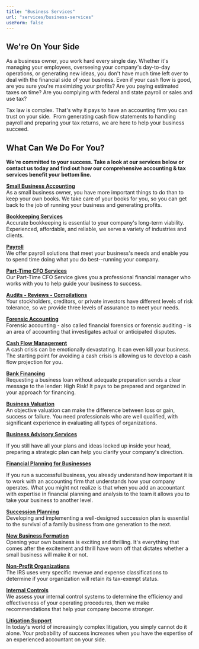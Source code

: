 ```yaml
---
title: "Business Services"
url: "services/business-services"
useForm: false
---
```


**We're On Your Side**
----------------------

As a business owner, you work hard every single day. Whether it's managing your employees, overseeing your company's day-to-day operations, or generating new ideas, you don't have much time left over to deal with the financial side of your business. Even if your cash flow is good, are you sure you're maximizing your profits? Are you paying estimated taxes on time? Are you complying with federal and state payroll or sales and use tax?

Tax law is complex. That's why it pays to have an accounting firm you can trust on your side.  From generating cash flow statements to handling payroll and preparing your tax returns, we are here to help your business succeed.  

**What Can We Do For You?**
---------------------------

**We're committed to your success. Take a look at our services below or contact us today and find out how our comprehensive accounting & tax services benefit your bottom line.** 

**[Small Business Accounting](services/business-services/small-business-accounting)**  
As a small business owner, you have more important things to do than to keep your own books. We take care of your books for you, so you can get back to the job of running your business and generating profits.

**[Bookkeeping Services](services/business-services/book-keeping-services)**  
Accurate bookkeeping is essential to your company's long-term viability. Experienced, affordable, and reliable, we serve a variety of industries and clients.

**[Payroll](services/business-services/payroll)**  
We offer payroll solutions that meet your business's needs and enable you to spend time doing what you do best--running your company.

**[Part-Time CFO Services](services/business-services/part-time-cfo-services)**  
Our Part-Time CFO Service gives you a professional financial manager who works with you to help guide your business to success.

**[Audits - Reviews - Compilations](services/business-services/audits-reviews-compilations)**  
Your stockholders, creditors, or private investors have different levels of risk tolerance, so we provide three levels of assurance to meet your needs.

**[Forensic Accounting](services/business-services/forensic-accounting)**  
Forensic accounting - also called financial forensics or forensic auditing - is an area of accounting that investigates actual or anticipated disputes.

**[Cash Flow Management](services/business-services/cash-flow-management)**  
A cash crisis can be emotionally devastating. It can even kill your business. The starting point for avoiding a cash crisis is allowing us to develop a cash flow projection for you.

**[Bank Financing](services/business-services/bank-financing)**  
Requesting a business loan without adequate preparation sends a clear message to the lender: High Risk! It pays to be prepared and organized in your approach for financing.

**[Business Valuation](services/business-services/business-valuation)**  
An objective valuation can make the difference between loss or gain, success or failure. You need professionals who are well qualified, with significant experience in evaluating all types of organizations.

**[Business Advisory Services](services/business-services/business-advisory-services)**  

If you still have all your plans and ideas locked up inside your head, preparing a strategic plan can help you clarify your company's direction.

**[Financial Planning for Businesses](services/business-services/financial-planning-for-businesses)**  

If you run a successful business, you already understand how important it is to work with an accounting firm that understands how your company operates. What you might not realize is that when you add an accountant with expertise in financial planning and analysis to the team it allows you to take your business to another level.

**[Succession Planning](services/business-services/succession-planning)**  
Developing and implementing a well-designed succession plan is essential to the survival of a family business from one generation to the next.

**[New Business Formation](services/business-services/new-business-formation)**  
Opening your own business is exciting and thrilling. It's everything that comes after the excitement and thrill have worn off that dictates whether a small business will make it or not.

**[Non-Profit Organizations](services/business-services/non-profit-organizations)**  
The IRS uses very specific revenue and expense classifications to determine if your organization will retain its tax-exempt status.

**[Internal Controls](services/business-services/internal-controls)**  
We assess your internal control systems to determine the efficiency and effectiveness of your operating procedures, then we make recommendations that help your company become stronger.

**[Litigation Support](services/business-services/litigation-support)**  
In today's world of increasingly complex litigation, you simply cannot do it alone. Your probability of success increases when you have the expertise of an experienced accountant on your side.





